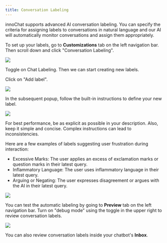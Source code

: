 ```yaml
---
title: Conversation Labeling
---
```


innoChat supports advanced AI conversation labeling. You can specify the criteria for assigning labels to conversations
in natural language and our AI will automatically monitor conversations and assign them appropriately.

To set up your labels, go to **Customizations** tab on the left navigation bar. Then scroll down and click "Conversation
Labeling".

<Frame>
  <img src="/images/conversation-labeling-1.png" />
</Frame>

Toggle on Chat Labeling. Then we can start creating new labels.

Click on "Add label".

<Frame>
  <img src="/images/conversation-labeling-2.png" />
</Frame>

In the subsequent popup, follow the built-in instructions to define your new label.

<Frame>
  <img src="/images/conversation-labeling-3.png" />
</Frame>

For best performance, be as explicit as possible in your description. Also, keep it simple and concise. Complex instructions
can lead to inconsistencies.

Here are a few examples of labels suggesting user frustration during interaction:

- Excessive Marks: The user applies an excess of exclamation marks or question marks in their latest query.
- Inflammatory Language: The user uses inflammatory language in their latest query.
- Arguing or Negating: The user expresses disagreement or argues with the AI in their latest query.

<Frame>
  <img src="/images/conversation-labeling-4.png" />
</Frame>

You can test the automatic labeling by going to **Preview** tab on the left navigation bar. Turn on "debug mode" using the toggle
in the upper right to review conversation labels.

<Frame>
  <img src="/images/conversation-labeling-5.png" />
</Frame>

You can also review conversation labels inside your chatbot's **Inbox**.
